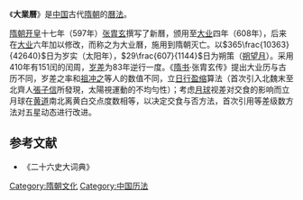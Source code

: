 《'''大業曆'''》是[[中国|中国]]古代[[隋朝|隋朝]]的[[曆法|曆法]]。

[[隋朝|隋朝]][[开皇|开皇]]十七年（597年）[[张胄玄|张胄玄]]撰写了新曆，颁用至[[大业|大业]]四年（608年），后来在[[大业|大业]]六年加以修改，而称之为大业曆，施用到隋朝灭亡。以<math>365\frac{10363}{42640}</math>日为岁实（太阳年），<math>29\frac{607}{1144}</math>日为朔策（[[朔望月|朔望月]]）。采用410年有151闰的闰周，[[岁差|岁差]]为83年逆行一度。《[[隋书|隋书]]·张胄玄传》提出大业历与古历不同，岁差之率和[[祖冲之|祖冲之]]等人的数值不同，立[[日行盈缩|日行盈缩]]算法（首次引入北魏末至北齊人[[張子信|張子信]]所發現，太陽視運動的不均勻性）；考虑[[月球|月球]]视差对交食的影响而立月球在[[黄道|黄道]]南北离黄白交点度数相等，以决定交食与否方法，首次引用等差级数方法对五星动态进行改进。

{{中國曆法}}

==参考文献==
*《二十六史大词典》
[[Category:隋朝文化|Category:隋朝文化]]
[[Category:中国历法|Category:中国历法]]